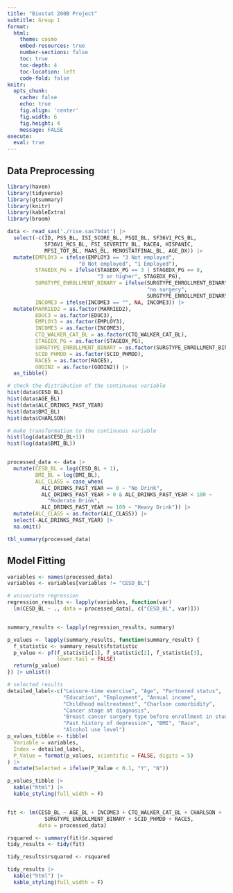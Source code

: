 ```yaml
---
title: "Biostat 200B Project"
subtitle: Group 1
format:
  html:
    theme: cosmo
    embed-resources: true
    number-sections: false
    toc: true
    toc-depth: 4
    toc-location: left
    code-fold: false
knitr:
  opts_chunk: 
    cache: false    
    echo: true
    fig.align: 'center'
    fig.width: 6
    fig.height: 4
    message: FALSE
execute:
  eval: true    
---
```


## Data Preprocessing

```r
library(haven)
library(tidyverse)
library(gtsummary)
library(knitr)
library(kableExtra)
library(broom)

data <- read_sas('./rise.sas7bdat') |>
  select(-c(ID, PSS_BL, ISI_SCORE_BL, PSQI_BL, SF36V1_PCS_BL, 
            SF36V1_MCS_BL, FSI_SEVERITY_BL, RACE4, HISPANIC,
            MFSI_TOT_BL, MAAS_BL, MENOSTATFINAL_BL, AGE_DX)) |>
  mutate(EMPLOY3 = ifelse(EMPLOY3 == "3 Not employed",
                       "0 Not employed", "1 Employed"),
         STAGEDX_PG = ifelse(STAGEDX_PG == 3 | STAGEDX_PG == 8, 
                             "3 or higher", STAGEDX_PG),
         SURGTYPE_ENROLLMENT_BINARY = ifelse(SURGTYPE_ENROLLMENT_BINARY == "",
                                             "no surgery",
                                             SURGTYPE_ENROLLMENT_BINARY),
         INCOME3 = ifelse(INCOME3 == "", NA, INCOME3)) |>
  mutate(MARRIED2 = as.factor(MARRIED2),
         EDUC3 = as.factor(EDUC3),
         EMPLOY3 = as.factor(EMPLOY3),
         INCOME3 = as.factor(INCOME3),
         CTQ_WALKER_CAT_BL = as.factor(CTQ_WALKER_CAT_BL),
         STAGEDX_PG = as.factor(STAGEDX_PG),
         SURGTYPE_ENROLLMENT_BINARY = as.factor(SURGTYPE_ENROLLMENT_BINARY),
         SCID_PHMDD = as.factor(SCID_PHMDD),
         RACE5 = as.factor(RACE5),
         GODIN2 = as.factor(GODIN2)) |>
  as_tibble()

# check the distribution of the continuous variable
hist(data$CESD_BL)
hist(data$AGE_BL)
hist(data$ALC_DRINKS_PAST_YEAR)
hist(data$BMI_BL)
hist(data$CHARLSON)

# make transformation to the continuous variable
hist(log(data$CESD_BL+1))
hist(log(data$BMI_BL))


processed_data <- data |>
  mutate(CESD_BL = log(CESD_BL + 1),
         BMI_BL = log(BMI_BL),
         ALC_CLASS = case_when(
           ALC_DRINKS_PAST_YEAR == 0 ~ "No Drink",
           ALC_DRINKS_PAST_YEAR > 0 & ALC_DRINKS_PAST_YEAR < 100 ~ 
             "Moderate Drink",
           ALC_DRINKS_PAST_YEAR >= 100 ~ "Heavy Drink")) |> 
  mutate(ALC_CLASS = as.factor(ALC_CLASS)) |> 
  select(-ALC_DRINKS_PAST_YEAR) |>
  na.omit()

tbl_summary(processed_data)

```


## Model Fitting
```r

variables <- names(processed_data)
variables <- variables[variables != "CESD_BL"]

# univariate regression
regression_results <- lapply(variables, function(var) 
  lm(CESD_BL ~ ., data = processed_data[, c("CESD_BL", var)]))


summary_results <- lapply(regression_results, summary)

p_values <- lapply(summary_results, function(summary_result) {
  f_statistic <- summary_result$fstatistic
  p_value <- pf(f_statistic[1], f_statistic[2], f_statistic[3], 
                lower.tail = FALSE)
  return(p_value)
}) |> unlist()

# selected results
detailed_label<-c("Leisure-time exercise", "Age", "Partnered status", 
                  "Education", "Employment", "Annual income", 
                  "Childhood maltreatment", "Charlson comorbidity", 
                  "Cancer stage at diagnosis", 
                  "Breast cancer surgery type before enrollment in study", 
                  "Past history of depression", "BMI", "Race", 
                  "Alcohol use level")
p_values_tibble <- tibble(
  Variable = variables,
  Index = detailed_label,
  P_Value = format(p_values, scientific = FALSE, digits = 5)
) |> 
  mutate(Selected = ifelse(P_Value < 0.1, "Y", "N"))

p_values_tibble |>
  kable("html") |>
  kable_styling(full_width = F)


fit <- lm(CESD_BL ~ AGE_BL + INCOME3 + CTQ_WALKER_CAT_BL + CHARLSON + 
            SURGTYPE_ENROLLMENT_BINARY + SCID_PHMDD + RACE5, 
          data = processed_data)

rsquared <- summary(fit)$r.squared
tidy_results <- tidy(fit)

tidy_results$rsquared <- rsquared

tidy_results |> 
  kable("html") |>
  kable_styling(full_width = F)

```
